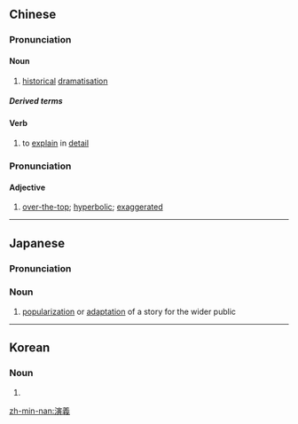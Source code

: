 {{also|演义}}
==Chinese==
{{zh-forms|s=演义}}

===Pronunciation===
{{zh-pron
|m=yǎnyì
|c=jin2 ji6
|h=pfs=yên-ngi
|mn=ián-gī
|cat=n,v
}}

====Noun====
{{zh-noun}}

# [[historical]] [[dramatisation]] {{gloss|in the form of a novel, play, TV show, etc.}}

=====Derived terms=====
{{zh-der|三國演義}}

====Verb====
{{zh-verb}}

# {{label|zh|literary}} to [[explain]] in [[detail]]

===Pronunciation===
{{zh-pron
|m=yǎnyi
|cat=a
}}

====Adjective====
{{zh-adj}}

# [[over-the-top]]; [[hyperbolic]]; [[exaggerated]]

----

==Japanese==
{{ja-kanjitab|えん|ぎ|yomi=o}}

===Pronunciation===
{{ja-pron|えんぎ|y=o}}

===Noun===
{{ja-noun|えんぎ}}

# [[popularization]] or [[adaptation]] of a story for the wider public

----

==Korean==
{{ko-hanjatab}}

===Noun===
{{ko-noun|hj|hangeul=연의}}

# {{hanja form of|연의|}}

[[zh-min-nan:演義]]